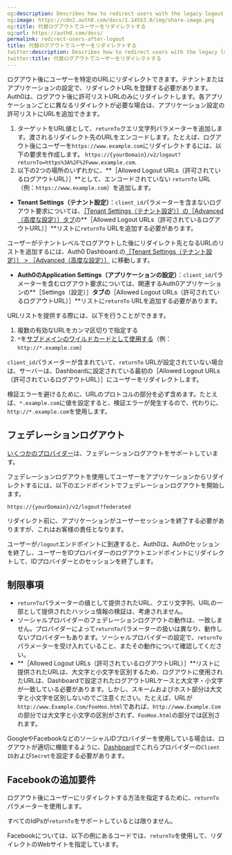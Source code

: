 ```yaml
---
og:description: Describes how to redirect users with the legacy logout endpoint.
og:image: https://cdn2.auth0.com/docs/1.14553.0/img/share-image.png
og:title: 代替ログアウトでユーザーをリダイレクトする
og:url: https://auth0.com/docs/
permalink: redirect-users-after-logout
title: 代替ログアウトでユーザーをリダイレクトする
twitter:description: Describes how to redirect users with the legacy logout endpoint.
twitter:title: 代替ログアウトでユーザーをリダイレクトする
---
```


ログアウト後にユーザーを特定のURLにリダイレクトできます。テナントまたはアプリケーションの設定で、リダイレクトURLを登録する必要があります。Auth0は、ログアウト後に許可リストURLのみにリダイレクトします。各アプリケーションごとに異なるリダイレクトが必要な場合は、アプリケーション設定の許可リストにURLを追加できます。

1. ターゲットをURL値として、`returnTo`クエリ文字列パラメーターを追加します。渡されるリダイレクト先のURLをエンコードします。たとえば、ログアウト後にユーザーを`https://www.example.com`にリダイレクトするには、以下の要求を作成します。 
`https://{yourDomain}/v2/logout?returnTo=https%3A%2F%2Fwww.example.com`.
2. 以下の2つの場所のいずれかに、**［Allowed Logout URLs（許可されているログアウトURL）］**として、エンコードされていない `returnTo` URL（例：`https://www.example.com`）を追加します。

* **Tenant Settings（テナント設定）**：`client_id`パラメーターを含まないログアウト要求については、[［Tenant Settings（テナント設定）］の［Advanced（高度な設定）］タブ](%24%7Bmanage_url%7D/#/tenant/advanced)の**［Allowed Logout URLs（許可されているログアウトURL）］**リストに`returnTo` URLを追加する必要があります。

ユーザーがテナントレベルでログアウトした後にリダイレクト先となるURLのリストを追加するには、Auth0 Dashboard.の[［Tenant Settings（テナント設定）］ > ［Advanced（高度な設定）］](%24%7Bmanage_url%7D/#/tenant/advanced) に移動します。
* **Auth0のApplication Settings（アプリケーションの設定）**：`client_id`パラメーターを含むログアウト要求については、関連するAuth0アプリケーションの**［Settings（設定）］**タブの**［Allowed Logout URLs（許可されているログアウトURL）］**リストに`returnTo` URLを追加する必要があります。

URLリストを提供する際には、以下を行うことができます。

1. 複数の有効なURLをカンマ区切りで指定する
2. `*`を[サブドメインのワイルドカードとして使用する](/applications/wildcards-for-subdomains)（例：`http://*.example.com`）

`client_id`パラメーターが含まれていて、`returnTo` URLが設定されていない場合は、サーバーは、Dashboardに設定されている最初の［Allowed Logout URLs（許可されているログアウトURL）］にユーザーをリダイレクトします。

検証エラーを避けるために、URLのプロトコルの部分を必ず含めます。たとえば、`*.example.com`に値を設定すると、検証エラーが発生するので、代わりに、`http://*.example.com`を使用します。



## フェデレーションログアウト

[いくつかのプロバイダー](https://auth0.com/docs/authenticate/login/logout/log-users-out-of-idps#federated-logout-support)は、フェデレーションログアウトをサポートしています。

フェデレーションログアウトを使用してユーザーをアプリケーションからリダイレクトするには、以下のエンドポイントでフェデレーションログアウトを開始します。

`https://{yourDomain}/v2/logout?federated`

リダイレクト前に、アプリケーションがユーザーセッションを終了する必要がありますが、これはお客様の責任となります。

ユーザーが`/logout`エンドポイントに到達すると、Auth0は、Auth0セッションを終了し、ユーザーをIDプロバイダーのログアウトエンドポイントにリダイレクトして、IDプロバイダーとのセッションを終了します。

## 制限事項

* `returnTo`パラメーターの値として提供されたURL、クエリ文字列、URLの一部として提供されたハッシュ情報の検証は、考慮されません。
* ソーシャルプロバイダーのフェデレーションログアウトの動作は、一致しません。プロバイダーによって`returnTo`パラメーターの扱いは異なり、動作しないプロバイダーもあります。ソーシャルプロバイダーの設定で、`returnTo`パラメーターを受け入れていること、またその動作について確認してください。
* **［Allowed Logout URLs（許可されているログアウトURL）］**リストに提供されたURLは、大文字と小文字を区別するため、ログアウトに使用されたURLは、Dashboardで設定されたログアウトURLケースと大文字・小文字が一致している必要があります。しかし、スキームおよびホスト部分は大文字と小文字を区別しないのでご注意ください。たとえば、URLが`http://www.Example.Com/FooHoo.html`であれば、`http://www.Example.Com` の部分では大文字と小文字の区別がされず、`FooHoo.html`の部分では区別されます。

GoogleやFacebookなどのソーシャルIDプロバイダーを使用している場合は、ログアウトが適切に機能するように、[Dashboard](%24%7Bmanage_url%7D)でこれらプロバイダーの`Client ID`および`Secret`を設定する必要があります。

## Facebookの追加要件

ログアウト後にユーザーにリダイレクトする方法を指定するために、`returnTo`パラメーターを使用します。

すべてのIdPsが`returnTo`をサポートしているとは限りません。

Facebookについては、以下の例にあるコードでは、`returnTo`を使用して、リダイレクトのWebサイトを指定しています。
